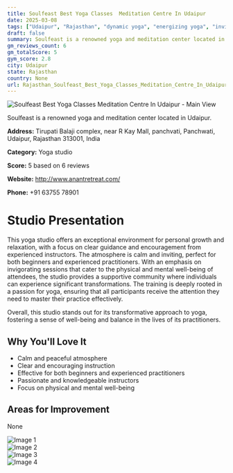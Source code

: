 ```yaml
---
title: Soulfeast Best Yoga Classes  Meditation Centre In Udaipur
date: 2025-03-08
tags: ["Udaipur", "Rajasthan", "dynamic yoga", "energizing yoga", "inviting atmosphere", "personal transformation", "Udaipur"]  
draft: false
summary: Soulfeast is a renowned yoga and meditation center located in Udaipur.
gm_reviews_count: 6
gm_totalScore: 5
gym_score: 2.8
city: Udaipur
state: Rajasthan
country: None
url: Rajasthan_Soulfeast_Best_Yoga_Classes_Meditation_Centre_In_Udaipur
---
```


<div className="aspect-[16/9] relative my-8">
  <img 
    src="https://lh5.googleusercontent.com/p/AF1QipO7DCVp_VLUgcTeETBuMG5g8jdOtvv6eg_UjWDh=w1920-h1080-k-no"
    alt="Soulfeast Best Yoga Classes  Meditation Centre In Udaipur - Main View"
    className="object-cover absolute inset-0 w-full h-full rounded-lg"
  />
</div>

Soulfeast is a renowned yoga and meditation center located in Udaipur.

**Address:** Tirupati Balaji complex, near R Kay Mall, panchvati, Panchwati, Udaipur, Rajasthan 313001, India

**Category:** Yoga studio

**Score:** 5 based on 6 reviews

**Website:** http://www.anantretreat.com/

**Phone:** +91 63755 78901

# Studio Presentation

This yoga studio offers an exceptional environment for personal growth and relaxation, with a focus on clear guidance and encouragement from experienced instructors. The atmosphere is calm and inviting, perfect for both beginners and experienced practitioners. With an emphasis on invigorating sessions that cater to the physical and mental well-being of attendees, the studio provides a supportive community where individuals can experience significant transformations. The training is deeply rooted in a passion for yoga, ensuring that all participants receive the attention they need to master their practice effectively.

Overall, this studio stands out for its transformative approach to yoga, fostering a sense of well-being and balance in the lives of its practitioners.

## Why You'll Love It

- Calm and peaceful atmosphere
- Clear and encouraging instruction
- Effective for both beginners and experienced practitioners
- Passionate and knowledgeable instructors
- Focus on physical and mental well-being

## Areas for Improvement

None

<div className="grid grid-cols-1 xl:grid-cols-2 gap-4 my-8">
<div className="aspect-[4/3] relative"><img src="https://lh3.googleusercontent.com/p/AF1QipO4xt3zIu20kjjAaxp69oKvntExBAlHn9GGl0n9=w1920-h1080-k-no" alt="Image 1" className="object-cover absolute inset-0 w-full h-full rounded-lg" /></div>
<div className="aspect-[4/3] relative"><img src="https://lh5.googleusercontent.com/p/AF1QipMSQirq1rm-0ZXW7985zyLEYGpapXg4XvKF4WEK=w1920-h1080-k-no" alt="Image 2" className="object-cover absolute inset-0 w-full h-full rounded-lg" /></div>
<div className="aspect-[4/3] relative"><img src="https://lh5.googleusercontent.com/p/AF1QipPvB-4U3v631GQYHR_FJmkblqw--4JVKbAJfMVc=w1920-h1080-k-no" alt="Image 3" className="object-cover absolute inset-0 w-full h-full rounded-lg" /></div>
<div className="aspect-[4/3] relative"><img src="https://lh5.googleusercontent.com/p/AF1QipOXCrNbKv2oDN_wd4keJud-BpRMvh13dx7y7ql4=w1920-h1080-k-no" alt="Image 4" className="object-cover absolute inset-0 w-full h-full rounded-lg" /></div>
</div>